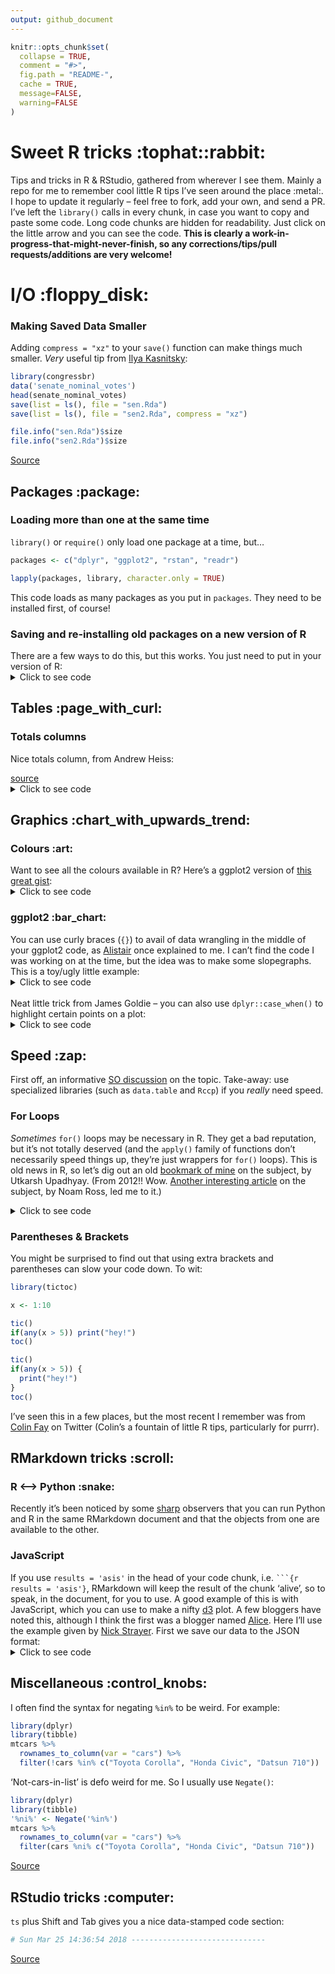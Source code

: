```yaml
---
output: github_document
---
```


```r
knitr::opts_chunk$set(
  collapse = TRUE,
  comment = "#>",
  fig.path = "README-",
  cache = TRUE,
  message=FALSE, 
  warning=FALSE
)
```

# Sweet R tricks :tophat::rabbit:
Tips and tricks in R & RStudio, gathered from wherever I see them. Mainly a repo for me to remember cool little R tips I've seen around the place :metal:. I hope to update it regularly -- feel free to fork, add your own, and send a PR. I've left the `library()` calls in every chunk, in case you want to copy and paste some code. Long code chunks are hidden for readability. Just click on the little arrow and you can see the code. **This is clearly a work-in-progress-that-might-never-finish, so any corrections/tips/pull requests/additions are very welcome!**

# I/O :floppy_disk:

### Making Saved Data Smaller
Adding `compress = "xz"` to your `save()` function can make things much smaller. *Very* useful tip from [Ilya Kasnitsky](https://ikashnitsky.github.io/):

```r
library(congressbr)
data('senate_nominal_votes')
head(senate_nominal_votes)
save(list = ls(), file = "sen.Rda")
save(list = ls(), file = "sen2.Rda", compress = "xz")

file.info("sen.Rda")$size
file.info("sen2.Rda")$size
```

[Source](https://twitter.com/ikashnitsky/status/973325892956184576)

## Packages :package:

### Loading more than one at the same time
`library()` or `require()` only load one package at a time, but...

```r

packages <- c("dplyr", "ggplot2", "rstan", "readr")

lapply(packages, library, character.only = TRUE)

```

This code loads as many packages as you put in `packages`. They need to be installed first, of course!  

### Saving and re-installing old packages on a new version of R  

There are a few ways to do this, but this works. You just need to put in your version of R:  
<details>
<summary>Click to see code</summary>
```r
version <- "3.3"  #just an example
old.packages <- list.files(paste0("/Library/Frameworks/R.framework/Versions/", version, "/Resources/library"))

# Install packages in the previous version. 

# For each package p in previous version...
    for (p in old.packages) {
      # ... Only if p is not already installed
      if (!(p %in% installed.packages()[,"Package"])) {
        # Install p 
        install.packages(p) 
      }
    }
```
</details>
## Tables :page_with_curl:


### Totals columns
Nice totals column, from Andrew Heiss:

[source](https://twitter.com/andrewheiss/status/973325552596664321?s=03)
<details>
<summary>Click to see code</summary>
```r
library(dplyr)
library(stringr)
library(pander)
mtcars %>% 
  mutate(cars = row.names(.),
         cars = str_extract(cars, "[A-Za-z\\b]*")) %>% 
  count(cars, am) %>% 
  bind_rows(summarise_at(., vars(n), funs(sum)) %>%
              mutate(cars = "**Total**")
  ) %>% 
  pandoc.table()
```

Also, from the comments to the above tweet, by Sam Firke, the author the [janitor](https://github.com/sfirke/janitor) package (I prefer this actually): 
```r
library(dplyr)
library(janitor)
mtcars %>% 
  mutate(cars = row.names(.),
         cars = str_extract(cars, "[A-Za-z\\b]*")) %>% 
  count(cars, am) %>% 
  adorn_totals()
```
</details>

## Graphics :chart_with_upwards_trend:

### Colours :art:

Want to see all the colours available in R? Here's a ggplot2 version of [this great gist](https://github.com/hdugan/rColorTable/blob/master/rColorTable.R):  
<details>
<summary>Click to see code</summary>
```r
# R colors minus 100 shades of grey
library(dplyr)
library(stringr)
library(ggplot2)
library(tibble)
library(cowplot)

# get 'data':
colour <- tibble(colours = colors()) %>%
  filter(!grepl("gray", colours),
         !grepl("grey", colours)) %>%
  mutate(general_colour = gsub("[0-9]", "", colours),
         c1 = ifelse(grepl("1", colours), 1, 0),
         c2 = ifelse(grepl("2", colours), 1, 0),
         c3 = ifelse(grepl("3", colours), 1, 0),
         c4 = ifelse(grepl("4", colours), 1, 0)) %>%
  select(-1) %>%
  group_by(general_colour) %>%
  summarise_all(funs(sum)) %>%
  ungroup() %>%
  mutate(c1 = ifelse(grepl(1, c1), paste0(general_colour, c1), NA),
         c2 = ifelse(grepl(1, c2), paste0(general_colour, "2"), NA),
         c3 = ifelse(grepl(1, c3), paste0(general_colour, "3"), NA),
         c4 = ifelse(grepl(1, c4), paste0(general_colour, "4"), NA),
         c1 = ifelse(is.na(c1), general_colour, c1),
         c2 = ifelse(is.na(c2), general_colour, c2),
         c3 = ifelse(is.na(c3), general_colour, c3),
         c4 = ifelse(is.na(c4), general_colour, c4))


## create six plots:
# Just the names, by setting alpha to 0:
g0 <- ggplot(colour, aes(x = general_colour)) +
  geom_bar(position = "stack", alpha = 0) +
  coord_flip() +
  theme_minimal() +
  theme(legend.position = "none") +
  theme(axis.text.x = element_blank(), axis.ticks.x = element_blank(),
        axis.title.x = element_blank(), panel.grid = element_blank(),
        axis.title.y = element_blank())

g <- ggplot(colour, aes(x = general_colour, color = general_colour,
                   fill = general_colour)) +
  geom_bar(position = "stack") +
  coord_flip() +
  scale_color_manual(values = colour$general_colour) +
  scale_fill_manual(values = colour$general_colour) +
  theme_minimal() +
  theme(legend.position = "none") +
  theme(axis.text = element_blank(), axis.ticks = element_blank(),
        axis.title = element_blank(), panel.grid = element_blank())

g_1 <- ggplot(colour, aes(x = c1, color = c1,
                        fill = c1)) +
  geom_bar(position = "stack") +
  coord_flip() +
  scale_color_manual(values = colour$c1) +
  scale_fill_manual(values = colour$c1) +
  theme_minimal() +
  theme(legend.position = "none") +
  theme(axis.text = element_blank(), axis.ticks = element_blank(),
        axis.title = element_blank(), panel.grid = element_blank())

g_2 <- ggplot(colour, aes(x = c2, color = c2,
                        fill = c2)) +
  geom_bar(position = "stack") +
  coord_flip() +
  scale_color_manual(values = colour$c2) +
  scale_fill_manual(values = colour$c2) +
  theme_minimal() +
  theme(legend.position = "none") +
  theme(axis.text = element_blank(), axis.ticks = element_blank(),
        axis.title = element_blank(), panel.grid = element_blank())

g_3 <- ggplot(colour, aes(x = c3, color = c3,
                        fill = c3)) +
  geom_bar(position = "stack") +
  coord_flip() +
  scale_color_manual(values = colour$c3) +
  scale_fill_manual(values = colour$c3) +
  theme_minimal() +
  theme(legend.position = "none") +
  theme(axis.text = element_blank(), axis.ticks = element_blank(),
        axis.title = element_blank(), panel.grid = element_blank())

g_4 <- ggplot(colour, aes(x = c4, color = c4,
                        fill = c4)) +
  geom_bar(position = "stack") +
  coord_flip() +
  scale_color_manual(values = colour$c4) +
  scale_fill_manual(values = colour$c4) +
  theme_minimal() +
  theme(legend.position = "none") +
  theme(axis.text = element_blank(), axis.ticks = element_blank(),
        axis.title = element_blank(), panel.grid = element_blank())

# cowplot 'em all together:
p <- plot_grid(g0, g, g_1, g_2, g_3, g_4, align = "h", ncol = 6,
          rel_widths = c(.75, 1.05, 1.05, 1.05, 1.05, 1.05))
title <- ggdraw() + draw_label("Colours range from the bare name to the 4th hue (if it exists)\n           i.e. azure             azure1           azure2             azure3              azure4  ")
plot_grid(title, p, ncol = 1, rel_heights=c(0.05, 1))
```
</details>

### ggplot2 :bar_chart:

You can use curly braces (`{}`) to avail of data wrangling in the middle of your ggplot2 code, as [Alistair](https://stackoverflow.com/users/4497050/alistaire) once explained to me. I can't find the code I was working on at the time, but the idea was to make some slopegraphs. This is a toy/ugly little example:   
<details>
<summary>Click to see code</summary>
```r
library(dplyr); library(ggplot2)

df <- tibble(
  area = rep(c("Health", "Education"), 6),
  sub_area = rep(c("Staff", "Projects", "Activities"), 4),
  year = c(rep(2016, 6), rep(2017, 6)),
  value = c(15000, 12000, 18000, 24000, 14000, 12000, 13000, 16000, 11000, 
            8000, 15000, 19000)
) %>% arrange(area)

df %>% filter(area == "Health") %>% {
    ggplot(.) +    # add . to specify to insert results here
        geom_line(aes(x = as.factor(year), y = value, 
                      group = sub_area, color = sub_area), size = 2) + 
        geom_point(aes(x = as.factor(year), y = value, 
                       group = sub_area, color = sub_area), size = 2) +
        theme_minimal(base_size = 18) + 
        geom_text(data = dplyr::filter(., 
        year == 2016 & sub_area == "Activities"),    # and here
                  aes(x = as.factor(year), y = value, 
                      color = sub_area, label = sub_area), size = 6, 
                      hjust = 1.2) +
    xlab(NULL) + ylab(NULL) + theme(legend.position = "none")
}
```
[Source](https://stackoverflow.com/questions/44007998/subset-filter-in-dplyr-chain-with-ggplot2)  
</details>
  
<br>
Neat little trick from James Goldie -- you can also use `dplyr::case_when()` to highlight certain points on a plot: 
<details>
<summary>Click to see code</summary>
```r
library(ggplot2); library(ggrepel); library(dplyr)

df <- tibble(
  x = 1:10,
  y = rnorm(10),
  name = c("Apple", "Banana", "Kiwi", "Orange", "Watermelon",
           "Grapes", "Pear", "Canteloupe", "Tomato", "Satsuma")) %>%
  mutate(name_poor = case_when(
    y < 0 ~ name,
    TRUE ~ ""))

ggplot(df, aes(x = x, y = y)) +
  geom_point(size = 3) +
  geom_text_repel(aes(label = name_poor), point.padding = 2)
```
[Source](https://twitter.com/rensa_co/status/976340414016843776?s=08)
</details>


## Speed :zap:

First off, an informative [SO discussion](https://stackoverflow.com/questions/2908822/speed-up-the-loop-operation-in-r) on the topic. Take-away: use specialized libraries (such as `data.table` and `Rccp`) if you *really* need speed.  

### For Loops
*Sometimes* `for()` loops may be necessary in R. They get a bad reputation, but it's not totally deserved (and the `apply()` family of functions don't necessarily speed things up, they're just wrappers for `for()` loops). This is old news in R, so let's dig out an old [bookmark of mine](http://musicallyut.blogspot.com.br/2012/07/pre-allocate-your-vectors.html) on the subject, by Utkarsh Upadhyay. (From 2012!! Wow. [Another interesting article](http://www.noamross.net/blog/2013/4/25/faster-talk.html) on the subject, by Noam Ross, led me to it.) 

<details>
<summary>Click to see code</summary>
```r
library(dplyr)

f1 <- function (n) {
    l <- list()
    for(i in 1:n) {
        l <- append(l, i)
    }
    return(l)
}

f2 <- function (n) {
    l <- list()
    for(i in 1:n) {
        l[[length(l) + 1]] <- i
    }
    return(l)
}

f3 <- function (n) {
    l <- vector("list", n)  ## pre-allocate the size
    for(i in 1:n) {
        l[[i]] <- i
    }
    return(l)
}


warm.up <- function(f, n, times) {
    system.time(sapply(1:times, function (i) f(n)), gcFirst = T)
}

run.all <- function (reps = 10) {
    timesSeq <- seq(from = 10, to = 10000, by = 100)

    message("Running f1 ...")
    f1.prof <- sapply(timesSeq, function (arg) warm.up(f1, arg, reps)[1] / reps)

    message("Running f2 ...")
    f2.prof <- sapply(timesSeq, function (arg) warm.up(f2, arg, reps)[1] / reps)

    message("Running f3 ...")
    f3.prof <- sapply(timesSeq, function (arg) warm.up(f3, arg, reps)[1] / reps)

    return(tibble(
                timesSeq  =  timesSeq,
                f1.prof = f1.prof,
                f2.prof = f2.prof,
                f3.prof = f3.prof
    ))
}

x <- run.all()

library(ggplot2)
ggplot(x, aes(x = timesSeq, group = 1)) +
  geom_line(aes(y = f1.prof), colour = "#ec0b43") +
  geom_line(aes(y = f2.prof), colour = "#58355e") +
  geom_line(aes(y = f3.prof), colour = "#7ae7c7") +
  ylab(NULL) + theme_minimal() + xlab("Sequence") +
  annotate("label", x = 7500, y = 0.4, label = "f1.prof") 

```

</details>

### Parentheses & Brackets

You might be surprised to find out that using extra brackets and parentheses can slow your code down. To wit:  

```r
library(tictoc)

x <- 1:10

tic()
if(any(x > 5)) print("hey!")
toc()

tic()
if(any(x > 5)) {
  print("hey!")
}
toc()


```

I've seen this in a few places, but the most recent I remember was from [Colin Fay](https://twitter.com/_ColinFay/status/946714488220389377) on Twitter (Colin's a fountain of little R tips, particularly for purrr). 

## RMarkdown tricks :scroll:


### R <--> Python :snake:

Recently it's been noticed by some [sharp]() observers that you can run Python and R in the same RMarkdown document and that the objects from one are available to the other.

<div id="did-it-work" class="section level2">

### JavaScript

If you use `results = 'asis'` in the head of your code chunk, i.e. ` ```{r results = 'asis'} `, RMarkdown will keep the result of the chunk 'alive', so to speak, in the document, for you to use. A good example of this is with JavaScript, which you can use to make a nifty [d3]() plot. A few bloggers have noted this, although I think the first was a blogger named [Alice](https://towardsdatascience.com/getting-r-and-d3-js-to-play-nicely-in-r-markdown-270e302a52d3). Here I'll use the example given by [Nick Strayer](http://livefreeordichotomize.com/2017/01/24/custom-javascript-visualizations-in-rmarkdown/). First we save our data to the JSON format:     
<details>
<summary>Click to see code</summary>
```r
library(dplyr)
library(jsonlite)

send_df_to_js <- function(df){
  cat(
    paste(
    '<script>
      var data = ',toJSON(df),';
    </script>'
    , sep="")
  )
}

#Generate some random x and y data to plot
n <- 300
random_data <- data_frame(x = runif(n)*10) %>% 
  mutate(y = 0.5*x^3 - 1.3*x^2 + rnorm(n, mean = 0, sd = 80),
         group = paste("group", sample(c(1,2,3), n, replace = T)))

send_df_to_js(random_data)
```

So far, so good -- the data is in our browser. In theory, now we can include a `js` code block. It's worth mentioning that, for me at least, this doesn't work perfectly (I'm probably doing something wrong). I had to actually include this code in the html of this README (hence the doubling of the code).

```js
var point_vals = d3.select("#viz")
  .append("p")
  .attr("align", "center")
  .text("Mouseover some data!");

//Get how wide our page is in pixels so we can draw our plot in it
var page_width = $("#javascript").width();
console.log(page_width)
// set the dimensions and margins of the graph
var margin = 30,
    width = page_width - 2*margin,
    height = page_width*0.8 - 2*margin;
    
// Find max data values
var x_extent = d3.extent(data, d => d.x);
var y_extent = d3.extent(data, d => d.y);

// Set the scales 
var x = d3.scaleLinear()
  .domain(x_extent)
  .range([0, width]);
  
var y = d3.scaleLinear()
  .domain(y_extent)
  .range([height, 0]);

//Set up our SVG element
var svg = d3.select("#viz").append("svg")
    .attr("width", width + 2*margin)
    .attr("height", height + 2*margin)
  .append("g")
    .attr("transform",
          "translate(" + margin + "," + margin + ")");

var bounce_select = d3.transition()
    .duration(1000)
    .ease(d3.easeElastic.period(0.4));
    
// Add the scatterplot
svg.selectAll(".dots")
    .data(data)
  .enter().append("circle")
    .attr("class", "dots")
    .attr("fill", d => d.group === "group 1"? "steelblue":"orangered")
    .attr("fill-opacity", 0.3)
    .attr("r", 5)
    .attr("cx", d => x(d.x) )
    .attr("cy", d => y(d.y) )
    .on("mouseover", function(d){
       d3.selectAll(".dots").attr("r", 5) //make sure all the dots are small
       d3.select(this)
        .transition(bounce_select)
        .attr("r", 10);
      
       point_vals.text("X:" + d.x + " Y:" + d.y) //change the title of the graph to the datapoint
    });
    
// Draw the axes    
// Add the X Axis
svg.append("g")
    .attr("transform", "translate(0," + height + ")")
    .call(d3.axisBottom(x));

// Add the Y Axis
svg.append("g")
    .call(d3.axisLeft(y));
```


<script src="https://code.jquery.com/jquery-3.1.1.min.js"></script>
<script src="https://code.jquery.com/jquery-3.1.1.min.js"></script>
<script src="https://d3js.org/d3.v4.min.js"></script>
<div id="viz">

</div>
<pre class="js"><code>var point_vals = d3.select("#viz")
.append("p")
.attr("align", "center")
.text("Mouseover some data!");

//Get how wide our page is in pixels so we can draw our plot in it
var page_width = $("#javascript").width();

// set the dimensions and margins of the graph
var margin = 30,
width = page_width - 2*margin,
height = page_width*0.8 - 2*margin;

// Find max data values
var x_extent = d3.extent(data, d => d.x);
var y_extent = d3.extent(data, d => d.y);

// Set the scales 
var x = d3.scaleLinear()
.domain(x_extent)
.range([0, width]);

var y = d3.scaleLinear()
.domain(y_extent)
.range([height, 0]);

//Set up our SVG element
var svg = d3.select("#viz").append("svg")
.attr("width", width + 2*margin)
.attr("height", height + 2*margin)
.append("g")
.attr("transform",
      "translate(" + margin + "," + margin + ")");

var bounce_select = d3.transition()
.duration(1000)
.ease(d3.easeElastic.period(0.4));

// Add the scatterplot
svg.selectAll(".dots")
.data(data)
.enter().append("circle")
.attr("class", "dots")
.attr("fill", d => d.group === "group 1"? "steelblue":"orangered")
.attr("fill-opacity", 0.3)
.attr("r", 5)
.attr("cx", d => x(d.x) )
.attr("cy", d => y(d.y) )
.on("mouseover", function(d){
  d3.selectAll(".dots").attr("r", 5) //make sure all the dots are small
  d3.select(this)
  .transition(bounce_select)
  .attr("r", 10);
  
  point_vals.text("X:" + d.x + " Y:" + d.y) //change the title of the graph to the datapoint
});

// Draw the axes    
// Add the X Axis
svg.append("g")
.attr("transform", "translate(0," + height + ")")
.call(d3.axisBottom(x));

// Add the Y Axis
svg.append("g")
.call(d3.axisLeft(y));</code></pre>
  <script type="text/javascript">
  var point_vals = d3.select("#viz")
.append("p")
.attr("align", "center")
.text("Mouseover some data!");

//Get how wide our page is in pixels so we can draw our plot in it
var page_width = $("#javascript").width();

// set the dimensions and margins of the graph
var margin = 30,
width = page_width - 2*margin,
height = page_width*0.8 - 2*margin;

// Find max data values
var x_extent = d3.extent(data, d => d.x);
var y_extent = d3.extent(data, d => d.y);

// Set the scales 
var x = d3.scaleLinear()
.domain(x_extent)
.range([0, width]);

var y = d3.scaleLinear()
.domain(y_extent)
.range([height, 0]);

//Set up our SVG element
var svg = d3.select("#viz").append("svg")
.attr("width", width + 2*margin)
.attr("height", height + 2*margin)
.append("g")
.attr("transform",
      "translate(" + margin + "," + margin + ")");

var bounce_select = d3.transition()
.duration(1000)
.ease(d3.easeElastic.period(0.4));

// Add the scatterplot
svg.selectAll(".dots")
.data(data)
.enter().append("circle")
.attr("class", "dots")
.attr("fill", d => d.group === "group 1"? "steelblue":"orangered")
.attr("fill-opacity", 0.3)
.attr("r", 5)
.attr("cx", d => x(d.x) )
.attr("cy", d => y(d.y) )
.on("mouseover", function(d){
  d3.selectAll(".dots").attr("r", 5) //make sure all the dots are small
  d3.select(this)
  .transition(bounce_select)
  .attr("r", 10);
  
  point_vals.text("X:" + d.x + " Y:" + d.y) //change the title of the graph to the datapoint
});

// Draw the axes    
// Add the X Axis
svg.append("g")
.attr("transform", "translate(0," + height + ")")
.call(d3.axisBottom(x));

// Add the Y Axis
svg.append("g")
.call(d3.axisLeft(y));
</script>
</div>
</details>

## Miscellaneous :control_knobs:

I often find the syntax for negating `%in%` to be weird. For example:

```r
library(dplyr)
library(tibble)
mtcars %>% 
  rownames_to_column(var = "cars") %>% 
  filter(!cars %in% c("Toyota Corolla", "Honda Civic", "Datsun 710"))
```

'Not-cars-in-list' is defo weird for me. So I usually use `Negate()`:  

```r
library(dplyr)
library(tibble)
'%ni%' <- Negate('%in%')
mtcars %>% 
  rownames_to_column(var = "cars") %>% 
  filter(cars %ni% c("Toyota Corolla", "Honda Civic", "Datsun 710"))
```
[Source](https://stackoverflow.com/questions/5831794/opposite-of-in)

## RStudio tricks :computer:

`ts` plus Shift and Tab gives you a nice data-stamped code section:
```r
# Sun Mar 25 14:36:54 2018 ------------------------------
```

[Source](https://community.rstudio.com/t/rstudio-hidden-gems/4974)

